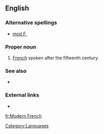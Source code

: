 ==English==

===Alternative spellings===
* [[mod.F.]] {{i|[[abbreviation]] used chiefly in [[lexicography]]}}

===Proper noun===
{{en-proper noun|head=[[Modern]] [[French]]}}

# [[French]] spoken after the fifteenth century.

===See also===
* {{pedialite}}

===External links===
* {{ethnologue|code=fra}}

[[Category:Languages]]

[[fr:Modern French]]